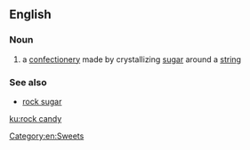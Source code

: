 ==English==

===Noun===
{{wikipedia}}
{{en-noun|head=[[rock]] [[candy]]|-}}

# {{context|US|lang=en}} a [[confectionery]] made by crystallizing [[sugar]] around a [[string]]

===See also===
* [[rock sugar]]
[[Category:en:Sweets]]

[[ku:rock candy]]